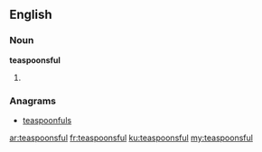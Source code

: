 ==English==

===Noun===
'''teaspoonsful'''

# {{plural of|[[teaspoonful]]}}

===Anagrams===
* [[teaspoonfuls#English|teaspoonfuls]]

[[ar:teaspoonsful]]
[[fr:teaspoonsful]]
[[ku:teaspoonsful]]
[[my:teaspoonsful]]
